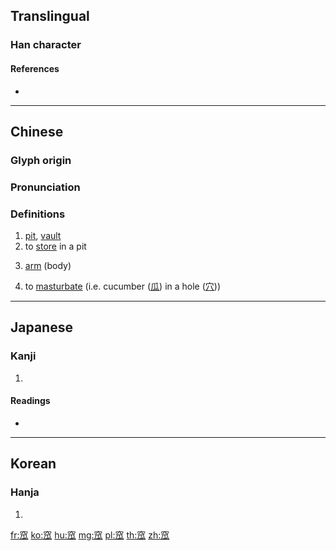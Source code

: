 {{character info/new}}
==Translingual==

===Han character===
{{Han char|rn=116|rad=穴|as=05|sn=10|four=30232|canj=JCHVO|ids=⿱穴瓜}}

====References====
* {{Han ref|kx=0864.260|dkj=25467|dj=1292.240|hdz=42726.080|uh=7A8A|ud=31370|bh=D2FB|bd=54011}}

----

==Chinese==
{{zh-forms}}

===Glyph origin===
{{Han etym}}

===Pronunciation===
{{zh-pron
|m=wā
|c=wa1
|mc=y
|oc=y
|ma=
|cat=n,v
}}

===Definitions===
{{zh-hanzi}}

# [[pit]], [[vault]]
# to [[store]] in a pit
# {{lb|zh|Cantonese}} [[arm]] (body)
# {{lb|cmn|slang|of females}} to [[masturbate]] (i.e. cucumber ([[瓜]]) in a hole ([[穴]]))

----

==Japanese==

===Kanji===
{{ja-kanji|grade=|rs=穴05}}

# {{defn|lang=ja|sort=穴05}}

====Readings====
* {{ja-readings|on=[[わ]] (wa), [[え]] (e)|kun=[[くぼむ]] (kubomu)|nanori=}}

----

==Korean==

===Hanja===
{{ko-hanja|hangeul=와|eumhun=|rv=wa|mr=wa|y=wa}}

# {{defn|lang=ko|sort=穴05}}

[[fr:窊]]
[[ko:窊]]
[[hu:窊]]
[[mg:窊]]
[[pl:窊]]
[[th:窊]]
[[zh:窊]]